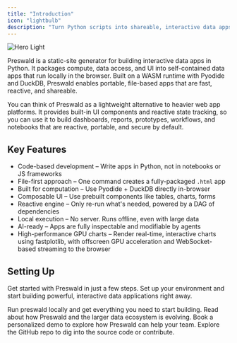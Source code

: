 ```yaml
---
title: "Introduction"
icon: "lightbulb"
description: "Turn Python scripts into shareable, interactive data apps."
---
```


<img
  className="block dark:hidden"
  src="/images/banner.gif"
  alt="Hero Light"
/>

Preswald is a static-site generator for building interactive data apps in Python. It packages compute, data access, and UI into self-contained data apps that run locally in the browser. Built on a WASM runtime with Pyodide and DuckDB, Preswald enables portable, file-based apps that are fast, reactive, and shareable.

You can think of Preswald as a lightweight alternative to heavier web app platforms. It provides built-in UI components and reactive state tracking, so you can use it to build dashboards, reports, prototypes, workflows, and notebooks that are reactive, portable, and secure by default.

## **Key Features**

- Code-based development – Write apps in Python, not in notebooks or JS frameworks
- File-first approach – One command creates a fully-packaged `.html` app
- Built for computation – Use Pyodide + DuckDB directly in-browser
- Composable UI – Use prebuilt components like tables, charts, forms
- Reactive engine – Only re-run what's needed, powered by a DAG of dependencies
- Local execution – No server. Runs offline, even with large data
- AI-ready – Apps are fully inspectable and modifiable by agents
- High-performance GPU charts – Render real-time, interactive charts using fastplotlib, with offscreen GPU acceleration and WebSocket-based streaming to the browser

## Setting Up

Get started with Preswald in just a few steps. Set up your environment and start building powerful, interactive data applications right away.

<CardGroup cols={2}>
  <Card
    title="Install the SDK"
    icon="cloud-arrow-down"
    href="https://pypi.org/project/preswald/"
  >
    Run preswald locally and get everything you need to start building.
  </Card>
  <Card
    title="Check out our Blog"
    icon="book"
    href="https://preswald.com/blog"
  >
    Read about how Preswald and the larger data ecosystem is evolving.
  </Card>
  <Card title="Book a Demo" icon="calendar" href="https://cal.com/structured">
    Book a personalized demo to explore how Preswald can help your team.
  </Card>
  <Card
    title="Explore the Codebase"
    icon="code"
    href="https://github.com/StructuredLabs/preswald"
  >
    Explore the GitHub repo to dig into the source code or contribute.
  </Card>
</CardGroup>
